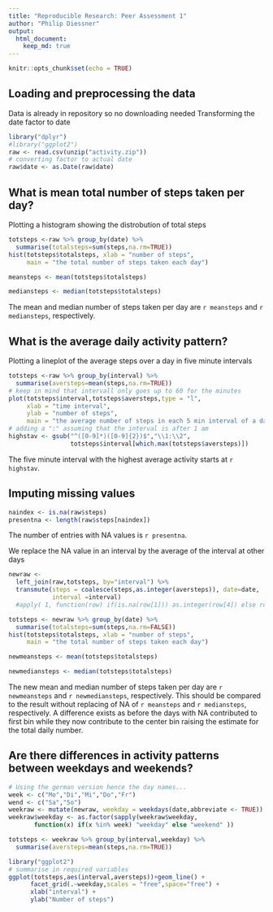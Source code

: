 ```yaml
---
title: "Reproducible Research: Peer Assessment 1"
author: "Philip Diessner"
output: 
  html_document:
    keep_md: true
---
```


```r
knitr::opts_chunk$set(echo = TRUE)
```

## Loading and preprocessing the data
Data is already in repository so no downloading needed
Transforming the date factor to date 

```r
library("dplyr")
#library("ggplot2")
raw <- read.csv(unzip("activity.zip"))
# converting factor to actual date
raw$date <- as.Date(raw$date)
```

## What is mean total number of steps taken per day?
Plotting a histogram showing the distrobution of total steps

```r
totsteps <-raw %>% group_by(date) %>% 
  summarise(totalsteps=sum(steps,na.rm=TRUE))    
hist(totsteps$totalsteps, xlab = "number of steps",
     main = "the total number of steps taken each day")

meansteps <- mean(totsteps$totalsteps)

mediansteps <- median(totsteps$totalsteps)
```

The mean and median number of steps taken per day are `r meansteps`
and `r mediansteps`, respectively.

## What is the average daily activity pattern?
Plotting a lineplot of the average steps over a day in five minute intervals

```r
totsteps <-raw %>% group_by(interval) %>% 
  summarise(aversteps=mean(steps,na.rm=TRUE))
# keep in mind that intervall only goes up to 60 for the minutes
plot(totsteps$interval,totsteps$aversteps,type = "l", 
     xlab = "time interval", 
     ylab = "number of steps",
     main = "the average number of steps in each 5 min interval of a day")
# adding a ":" assuming that the interval is after 1 am
highstav <- gsub("^([0-9]*)([0-9]{2})$","\\1:\\2",
                 totsteps$interval[which.max(totsteps$aversteps)])
```

The five minute interval with the highest average activity starts at 
`r highstav`.

## Imputing missing values
```r
naindex <- is.na(raw$steps)
presentna <- length(raw$steps[naindex])
```

The number of entries with NA values is `r presentna`.

We replace the NA value in an interval by the average of the interval at
other days
```r
newraw <- 
  left_join(raw,totsteps, by="interval") %>% 
  transmute(steps = coalesce(steps,as.integer(aversteps)), date=date,
            interval =interval)
  #apply( 1, function(row) if(is.na(row[1])) as.integer(row[4]) else row[1] )

totsteps <- newraw %>% group_by(date) %>% 
  summarise(totalsteps=sum(steps,na.rm=FALSE))    
hist(totsteps$totalsteps, xlab = "number of steps",
     main = "the total number of steps taken each day")

newmeansteps <- mean(totsteps$totalsteps)

newmediansteps <- median(totsteps$totalsteps)
```
The new mean and median number of steps taken per day are `r newmeansteps`
and `r newmediansteps`, respectively. This should be compared to
the result without replacing of NA of `r meansteps`
and `r mediansteps`, respectively.
A difference exists as before the days with NA contributed to first bin while
they now contribute to the center bin raising the estimate for the total daily
number.

## Are there differences in activity patterns between weekdays and weekends?

```r
# Using the german version hence the day names...
week <- c("Mo","Di","Mi","Do","Fr")
wend <- c("Sa","So")
weekraw <- mutate(newraw, weekday = weekdays(date,abbreviate <- TRUE))
weekraw$weekday <- as.factor(sapply(weekraw$weekday,
       function(x) if(x %in% week) "weekday" else "weekend" ))

totsteps <- weekraw %>% group_by(interval,weekday) %>% 
  summarise(aversteps=mean(steps,na.rm=TRUE))

library("ggplot2")    
# summarise in required variables
ggplot(totsteps,aes(interval,aversteps))+geom_line() +
      facet_grid(.~weekday,scales = "free",space="free") + 
      xlab("interval") +
      ylab("Number of steps") 
```
